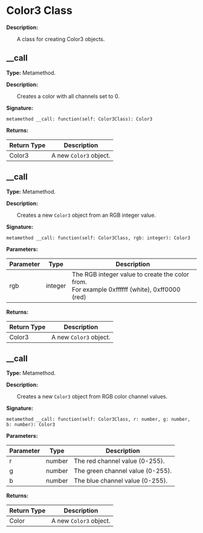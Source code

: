 # Color3 Class

**Description:**

&emsp;&emsp;A class for creating Color3 objects.

## __call

**Type:** Metamethod.

**Description:**

&emsp;&emsp;Creates a color with all channels set to 0.

**Signature:**
```tl
metamethod __call: function(self: Color3Class): Color3
```

**Returns:**

| Return Type | Description |
| --- | --- |
| Color3 | A new `Color3` object. |

## __call

**Type:** Metamethod.

**Description:**

&emsp;&emsp;Creates a new `Color3` object from an RGB integer value.

**Signature:**
```tl
metamethod __call: function(self: Color3Class, rgb: integer): Color3
```

**Parameters:**

| Parameter | Type | Description |
| --- | --- | --- |
| rgb | integer | The RGB integer value to create the color from.<br/>For example 0xffffff (white), 0xff0000 (red) |

**Returns:**

| Return Type | Description |
| --- | --- |
| Color3 | A new `Color3` object. |

## __call

**Type:** Metamethod.

**Description:**

&emsp;&emsp;Creates a new `Color3` object from RGB color channel values.

**Signature:**
```tl
metamethod __call: function(self: Color3Class, r: number, g: number, b: number): Color3
```

**Parameters:**

| Parameter | Type | Description |
| --- | --- | --- |
| r | number | The red channel value (0-255). |
| g | number | The green channel value (0-255). |
| b | number | The blue channel value (0-255). |

**Returns:**

| Return Type | Description |
| --- | --- |
| Color | A new `Color3` object. |